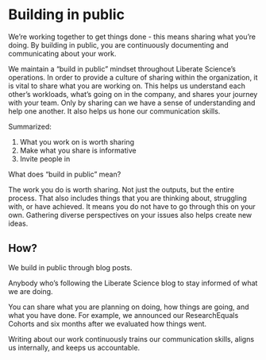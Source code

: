 # Building in public

:::{.callout-tip}
We're working together to get things done - this means sharing what you're doing. By building in public, you are continuously documenting and communicating about your work.
:::

We maintain a “build in public” mindset throughout Liberate Science’s operations. In order to provide a culture of sharing within the organization, it is vital to share what you are working on. This helps us understand each other’s workloads, what’s going on in the company, and shares your journey with your team. Only by sharing can we have a sense of understanding and help one another. It also helps us hone our communication skills.

<aside>Summarized: 

1. What you work on is worth sharing
2. Make what you share is informative
3. Invite people in
</aside>

What does “build in public” mean?

The work you do is worth sharing. Not just the outputs, but the entire process. That also includes things that you are thinking about, struggling with, or have achieved. It means you do not have to go through this on your own. Gathering diverse perspectives on your issues also helps create new ideas.

## How?

We build in public through blog posts. 

Anybody who's following the Liberate Science blog to stay informed of what we are doing. 
<!-- See the getting started page on blogging to ensure you're set up to write your posts. -->

You can share what you are planning on doing, how things are going, and what you have done. For example, we announced our ResearchEquals Cohorts and six months after we evaluated how things went.

Writing about our work continuously trains our communication skills, aligns us internally, and keeps us accountable.  
